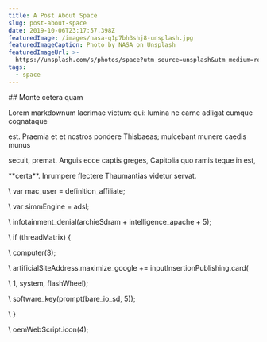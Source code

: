 ```yaml
---
title: A Post About Space
slug: post-about-space
date: 2019-10-06T23:17:57.398Z
featuredImage: /images/nasa-q1p7bh3shj8-unsplash.jpg
featuredImageCaption: Photo by NASA on Unsplash
featuredImageUrl: >-
  https://unsplash.com/s/photos/space?utm_source=unsplash&utm_medium=referral&utm_content=creditCopyText
tags:
  - space
---
```

\## Monte cetera quam



Lorem markdownum lacrimae victum: qui: lumina ne carne adligat cumque cognataque

est. Praemia et et nostros pondere Thisbaeas; mulcebant munere caedis munus

secuit, premat. Anguis ecce captis greges, Capitolia quo ramis teque in est,

\*\*certa\*\*. Inrumpere flectere Thaumantias videtur servat.



\    var mac_user = definition_affiliate;

\    var simmEngine = adsl;

\    infotainment_denial(archieSdram + intelligence_apache + 5);

\    if (threadMatrix) {

\    computer(3);

\    artificialSiteAddress.maximize_google += inputInsertionPublishing.card(

\    1, system, flashWheel);

\    software_key(prompt(bare_io_sd, 5));

\    }

\    oemWebScript.icon(4);
